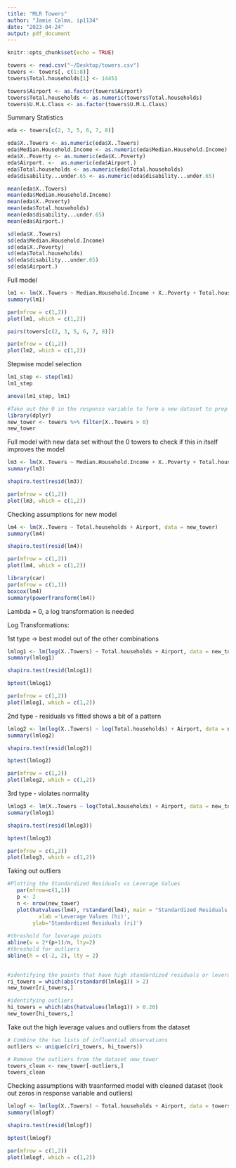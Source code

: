 ```yaml
---
title: "MLR Towers"
author: "Jamie Calma, ip1134"
date: "2023-04-24"
output: pdf_document
---
```


```r
knitr::opts_chunk$set(echo = TRUE)
```

```r
towers <- read.csv("~/Desktop/towers.csv")
towers <- towers[, c(1:8)]
towers$Total.households[1] <- 14451

towers$Airport <- as.factor(towers$Airport)
towers$Total.households <- as.numeric(towers$Total.households)
towers$U.M.L.Class <- as.factor(towers$U.M.L.Class)
```



Summary Statistics
```r
eda <- towers[c(2, 3, 5, 6, 7, 8)]

eda$X..Towers <- as.numeric(eda$X..Towers)
eda$Median.Household.Income <- as.numeric(eda$Median.Household.Income)
eda$X..Poverty <- as.numeric(eda$X..Poverty)
eda$Airport. <-  as.numeric(eda$Airport.)
eda$Total.households <- as.numeric(eda$Total.households)
eda$disability...under.65 <- as.numeric(eda$disability...under.65)

mean(eda$X..Towers)
mean(eda$Median.Household.Income)
mean(eda$X..Poverty)
mean(eda$Total.households)
mean(eda$disability...under.65)
mean(eda$Airport.)

sd(eda$X..Towers)
sd(eda$Median.Household.Income)
sd(eda$X..Poverty)
sd(eda$Total.households)
sd(eda$disability...under.65)
sd(eda$Airport.)

```

Full model
```r
lm1 <- lm(X..Towers ~ Median.Household.Income + X..Poverty + Total.households + Airport + disability...under.65, data = towers)
summary(lm1)
```

```r
par(mfrow = c(1,2))
plot(lm1, which = c(1,2))
```

```r
pairs(towers[c(2, 3, 5, 6, 7, 8)])
```

```r
par(mfrow = c(1,2))
plot(lm2, which = c(1,2))
```

Stepwise model selection
```r
lm1_step <- step(lm1)
lm1_step
```

```r
anova(lm1_step, lm1)
```

```r
#Take out the 0 in the response variable to form a new dataset to prep for boxcox and transformations
library(dplyr)
new_tower <- towers %>% filter(X..Towers > 0)
new_tower
```

Full model with new data set without the 0 towers to check if this in itself improves the model
```r
lm3 <- lm(X..Towers ~ Median.Household.Income + X..Poverty + Total.households + Airport + disability...under.65, data = new_tower)
summary(lm3)
```

```r
shapiro.test(resid(lm3))
```

```r
par(mfrow = c(1,2))
plot(lm3, which = c(1,2))
```

Checking assumptions for new model
```r
lm4 <- lm(X..Towers ~ Total.households + Airport, data = new_tower)
summary(lm4)
```

```r
shapiro.test(resid(lm4))
```

```r
par(mfrow = c(1,2))
plot(lm4, which = c(1,2))
```

```r
library(car)
par(mfrow = c(1,1))
boxcox(lm4)
summary(powerTransform(lm4))
```

Lambda = 0, a log transformation is needed

Log Transformations:

1st type -> best model out of the other combinations
```r
lmlog1 <- lm(log(X..Towers) ~ Total.households + Airport, data = new_tower)
summary(lmlog1)
```

```r
shapiro.test(resid(lmlog1))
```

```r
bptest(lmlog1)
```

```r
par(mfrow = c(1,2))
plot(lmlog1, which = c(1,2))
```


2nd type - residuals vs fitted shows a bit of a pattern 
```r
lmlog2 <- lm(log(X..Towers) ~ log(Total.households) + Airport, data = new_tower)
summary(lmlog2)
```

```r
shapiro.test(resid(lmlog2))
```

```r
bptest(lmlog2)
```

```r
par(mfrow = c(1,2))
plot(lmlog2, which = c(1,2))
```


3rd type - violates normality
```r
lmlog3 <- lm(X..Towers ~ log(Total.households) + Airport, data = new_tower)
summary(lmlog1)
```

```r
shapiro.test(resid(lmlog3))
```

```r
bptest(lmlog3)
```

```r
par(mfrow = c(1,2))
plot(lmlog3, which = c(1,2))
```


Taking out outliers
```r
#Plotting the Standardized Residuals vs Leverage Values
   par(mfrow=c(1,1))
   p <- 2
   n <- nrow(new_tower)
   plot(hatvalues(lm4), rstandard(lm4), main = "Standardized Residuals vs Leverage Values",
          xlab ='Leverage Values (hi)',
        ylab='Standardized Residuals (ri)')
   
#threshold for leverage points
abline(v = 2*(p+1)/n, lty=2) 
#threshold for outliers 
abline(h = c(-2, 2), lty = 2)
 
```

```r
#identifying the points that have high standardized residuals or leverage
ri_towers = which(abs(rstandard(lmlog1)) > 2)
new_tower[ri_towers,]
```

```r
#identifying outliers
hi_towers = which(abs(hatvalues(lmlog1)) > 0.20)
new_tower[hi_towers,]
```

Take out the high leverage values and outliers from the dataset
```r
# Combine the two lists of influential observations
outliers <- unique(c(ri_towers, hi_towers))

# Remove the outliers from the dataset new_tower
towers_clean <- new_tower[-outliers,]
towers_clean
```

Checking assumptions with trasnformed model with cleaned dataset (took out zeros in response variable and outliers)
```r
lmlogf <- lm(log(X..Towers) ~ Total.households + Airport, data = towers_clean)
summary(lmlogf)
```

```r
shapiro.test(resid(lmlogf))
```

```r
bptest(lmlogf)
```

```r
par(mfrow = c(1,2))
plot(lmlogf, which = c(1,2))
```
